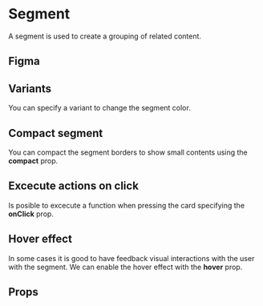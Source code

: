 
# Segment

A segment is used to create a grouping of related content.

## Figma

<FigmaFrame nodeId="463:202" />

## Variants

You can specify a variant to change the segment color.

<Canvas>
  <Story id="atoms-segment--segment-light" />
  <Story id="atoms-segment--segment-dark" />
  <Story id="atoms-segment--segment-primary" />
  <Story id="atoms-segment--segment-warning" />
</Canvas>

## Compact segment

You can compact the segment borders to show small contents using the **compact** prop.

<Canvas>
  <Story id="atoms-segment--segment-light" />
  <Story id="atoms-segment--segment-compact" />
</Canvas>

## Excecute actions on click

Is posible to excecute a function when pressing the card specifying the **onClick** prop.

<Canvas>
  <Story id="atoms-segment--segment-clickable" />
</Canvas>

## Hover effect

In some cases it is good to have feedback visual interactions with the user with the segment.
We can enable the hover effect with the **hover** prop.

<Canvas>
  <Story id="atoms-segment--segment-hover" />
</Canvas>

## Props

<ArgsTable story={ComponentStory} />
